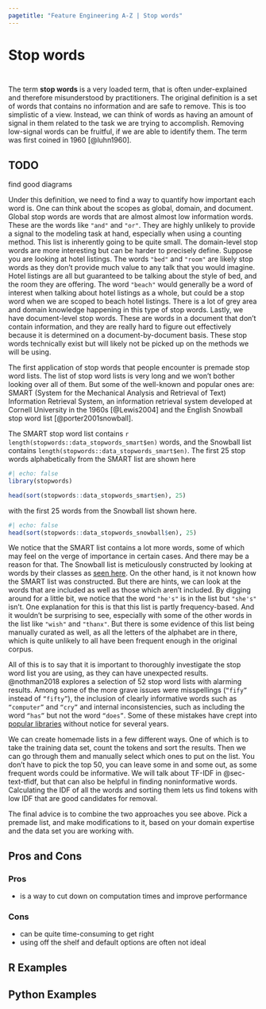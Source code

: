 ```yaml
---
pagetitle: "Feature Engineering A-Z | Stop words"
---
```


# Stop words {#sec-text-stopwords}

::: {style="visibility: hidden; height: 0px;"}
## Stop words
:::

The term **stop words** is a very loaded term, that is often under-explained and therefore misunderstood by practitioners. The original definition is a set of words that contains no information and are safe to remove. This is too simplistic of a view. Instead, we can think of words as having an amount of signal in them related to the task we are trying to accomplish. Removing low-signal words can be fruitful, if we are able to identify them. The term was first coined in 1960 [@luhn1960]. 

::: {.callout-caution}
# TODO

find good diagrams
:::

Under this definition, we need to find a way to quantify how important each word is. One can think about the scopes as global, domain, and document. Global stop words are words that are almost almost low information words. These are the words like `"and"` and `"or"`. They are highly unlikely to provide a signal to the modeling task at hand, especially when using a counting method. This list is inherently going to be quite small. The domain-level stop words are more interesting but can be harder to precisely define. Suppose you are looking at hotel listings. The words `"bed"` and `"room"` are likely stop words as they don't provide much value to any talk that you would imagine. Hotel listings are all but guaranteed to be talking about the style of bed, and the room they are offering. The word `"beach"` would generally be a word of interest when talking about hotel listings as a whole, but could be a stop word when we are scoped to beach hotel listings. There is a lot of grey area and domain knowledge happening in this type of stop words. Lastly, we have document-level stop words. These are words in a document that don't contain information, and they are really hard to figure out effectively because it is determined on a document-by-document basis. These stop words technically exist but will likely not be picked up on the methods we will be using.

The first application of stop words that people encounter is premade stop word lists. The list of stop word lists is very long and we won't bother looking over all of them. But some of the well-known and popular ones are: SMART (System for the Mechanical Analysis and Retrieval of Text) Information Retrieval System, an information retrieval system developed at Cornell University in the 1960s [@Lewis2004] and the English Snowball stop word list [@porter2001snowball].

The SMART stop word list contains `r length(stopwords::data_stopwords_smart$en)` words, and the Snowball list contains `length(stopwords::data_stopwords_smart$en)`. The first 25 stop words alphabetically from the SMART list are shown here

```r
#| echo: false
library(stopwords)

head(sort(stopwords::data_stopwords_smart$en), 25)
```

with the first 25 words from the Snowball list shown here.

```r
#| echo: false
head(sort(stopwords::data_stopwords_snowball$en), 25)
```

We notice that the SMART list contains a lot more words, some of which may feel on the verge of importance in certain cases. And there may be a reason for that. The Snowball list is meticulously constructed by looking at words by their classes as [seen here](http://snowball.tartarus.org/algorithms/english/stop.txt). On the other hand, is it not known how the SMART list was constructed. But there are hints, we can look at the words that are included as well as those which aren't included. By digging around for a little bit, we notice that the word `"he's"` is in the list but `"she's"` isn't. One explanation for this is that this list is partly frequency-based. And it wouldn't be surprising to see, especially with some of the other words in the list like `"wish"` and `"thanx"`. But there is some evidence of this list being manually curated as well, as all the letters of the alphabet are in there, which is quite unlikely to all have been frequent enough in the original corpus.

All of this is to say that it is important to thoroughly investigate the stop word list you are using, as they can have unexpected results. @nothman2018 explores a selection of 52 stop word lists with alarming results. Among some of the more grave issues were misspellings (`“fify”` instead of `“fifty”`), the inclusion of clearly informative words such as `“computer”` and `“cry”` and internal inconsistencies, such as including the word `“has”` but not the word `“does”`. Some of these mistakes have crept into [popular libraries](https://github.com/scikit-learn/scikit-learn/issues/10834#issuecomment-375328981) without notice for several years.

We can create homemade lists in a few different ways. One of which is to take the training data set, count the tokens and sort the results. Then we can go through them and manually select which ones to put on the list. You don't have to pick the top 50, you can leave some in and some out, as some frequent words could be informative. We will talk about TF-IDF in @sec-text-tfidf, but that can also be helpful in finding noninformative words. Calculating the IDF of all the words and sorting them lets us find tokens with low IDF that are good candidates for removal.

The final advice is to combine the two approaches you see above. Pick a premade list, and make modifications to it, based on your domain expertise and the data set you are working with.

## Pros and Cons

### Pros
 
 - is a way to cut down on computation times and improve performance

### Cons

- can be quite time-consuming to get right
- using off the shelf and default options are often not ideal 

## R Examples

## Python Examples

